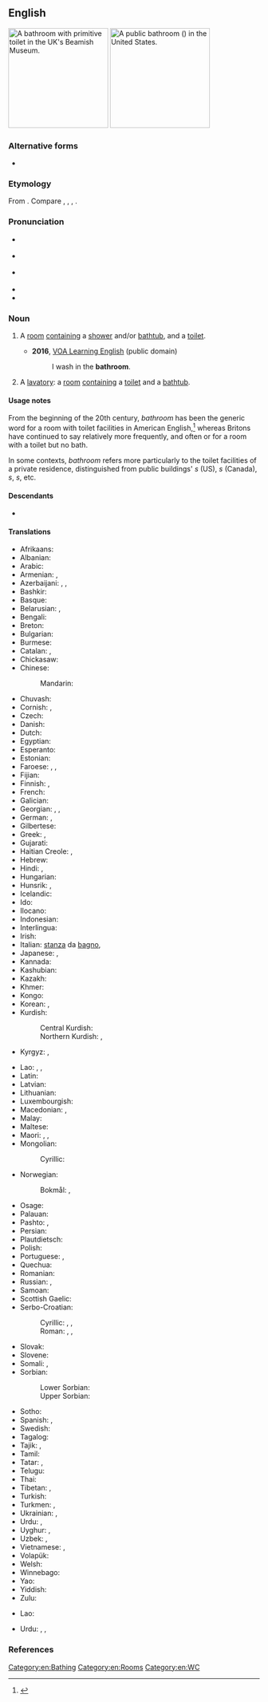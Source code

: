 {{also|bath room}}
==English==
[[Image:Bathroom in the Beamish Museum 01.JPG|thumb|right|200px|A bathroom with primitive toilet in the UK's [[w:Beamish Museum|Beamish Museum]].]]
[[File:US Restroom.jpg|thumb|right|200px|A public bathroom ({{m|en|restroom}}) in the United States.]]

===Alternative forms===
* {{l|en|bath room}}

===Etymology===
From {{compound|en|bath|room}}. Compare {{cog|nl|badkamer||bathroom}}, {{cog|de|Badezimmer||bathroom}}, {{cog|sv|badrum||bathroom}}, {{cog|fo|baðrúm|t=bathroom}}.

===Pronunciation===
* {{a|RP}} {{IPA|en|/ˈbɑːθ.ɹuːm/}}
* {{a|GA}} {{IPA|en|/ˈbæθˌɹum/|/ˈbæθɹʊm/}}
* {{a|UK|US}} {{IPA|en|/ˈbæθ.ɹuːm/}}
* {{audio|en|en-us-bathroom.ogg|Audio (US)}}
* {{audio|en|En-uk-bathroom.ogg|Audio (UK)}}

===Noun===
{{en-noun}}

# A [[room]] [[contain]]ing a [[shower]] and/or [[bathtub]], and {{q|typically but not necessarily}} a [[toilet]].
#: {{syn|en|Thesaurus:bathroom}}
#: {{hypo|en|Thesaurus:bathroom}}
#: {{hyper|en|room}}
#* '''2016''', [https://web.archive.org/web/20170930001420/https://learningenglish.voanews.com/a/lets-learn-english-lesson-5-where-are-you/3168971.html VOA Learning English] (public domain)
#*: I wash in the '''bathroom'''.
#*:: {{audio|en|I wash in the bathroom.ogg|Audio (US)}}
# {{lb|en|chiefly|US|South Africa|Canada|euphemism}} A [[lavatory]]: a [[room]] [[contain]]ing a [[toilet]] and {{label|en|typically but not necessarily}} a [[bathtub]].
#: {{ux|en|Most Americans don't know 'WC' and many Brits mock 'bathroom' but almost everyone understands 'toilet' or 'lavatory'.}}

====Usage notes====
From the beginning of the 20th century, ''bathroom'' has been the generic word for a room with toilet facilities in American English,<ref>
{{R:GNV|water closet, bathroom, restroom, WC, lavatory, washroom, (mens room + men ' s room), (ladies room + women ' s room + ladies ' room)|corpus=17|startyear=1860}}</ref> whereas Britons have continued to say {{m|en|lavatory}} relatively more frequently, and often {{m|en|loo}} or {{m|en|WC}} for a room with a toilet but no bath.

In some contexts, ''bathroom'' refers more particularly to the toilet facilities of a private residence, distinguished from public buildings' {{m|en|restroom}}''s'' (US), {{m|en|washroom}}''s'' (Canada), {{m|en|men's room}}''s'', {{m|en|ladies' room}}''s'', etc.

====Descendants====
* {{desc|ur|باٹھروم|bor=1|tr=bāṭhrūm}}

====Translations====
{{trans-top|a room with a bathtub}}
* Afrikaans: {{t|af|badkamer}}
* Albanian: {{t+|sq|banjë|f}}
* Arabic: {{t+|ar|حَمَّام|m}}
* Armenian: {{t+|hy|լոգարան}}, {{t+|hy|բաղնիք}}
* Azerbaijani: {{t|az|vanna otağı}}, {{t|az|hamamxana}}, {{t+|az|hamam}}
* Bashkir: {{t|ba|мунса}}
* Basque: {{t|eu|bainugela}}
* Belarusian: {{t|be|ва́нная|f}}, {{t|be|ва́нны пако́й|m}}
* Bengali: {{t|bn|গোসলখানা}}
* Breton: {{t|br|sal-gibellañ|f}}
* Bulgarian: {{t+|bg|ба́ня|f}}
* Burmese: {{t|my|ရေချိုးခန်း}}
* Catalan: {{t|ca|cambra de bany|f}}, {{t+|ca|bany|m}}
* Chickasaw: {{t|cic|aboowoshi'}}
* Chinese:
*: Mandarin: {{t+|cmn|浴室|tr=yùshì}}
* Chuvash: {{t|cv|мунча}}
* Cornish: {{t|kw|stevel omwolghi|f}}, {{t|kw|stevel omwolhi|f}}
* Czech: {{t+|cs|koupelna|f}}
* Danish: {{t+|da|badeværelse|n}}
* Dutch: {{t+|nl|badkamer|f}}
* Egyptian: {{t-egy|sqbbwj|h=s-q-b-b-W:y-W15-mw-pr|m}}
* Esperanto: {{t+|eo|banĉambro}}
* Estonian: {{t+|et|vannituba}}
* Faroese: {{t|fo|baðirúm|n}}, {{t|fo|baðrúm|n}}, {{t|fo|baðstova|f}}
* Fijian: {{t+|fj|vale vo}}
* Finnish: {{t+|fi|kylpyhuone}}, {{t+|fi|kylppäri}}
* French: {{t+|fr|salle de bains|f}}
* Galician: {{t+|gl|baño|m}}
* Georgian: {{t|ka|სააბაზანო}}, {{t+|ka|აბანო}}, {{t|ka|სააბაზანო ოთახი}}
* German: {{t+|de|Badezimmer|n}}, {{t+|de|Bad|n}}
* Gilbertese: {{t|gil|te roki}}
* Greek: {{t+|el|λουτρό|n}}, {{t+|el|μπάνιο|n}}
* Gujarati: {{t|gu|નહાવાની ઓરડી|m}}
* Haitian Creole: {{t|ht|twalèt}}, {{t|ht|saldeben}}
* Hebrew: {{t|he|חדר־אמבטיה|m|tr=kheder-ambat'ia}}
* Hindi: {{t+|hi|स्नानघर}}, {{t|hi|ग़ुस्लख़ाना|m}}
* Hungarian: {{t+|hu|fürdőszoba}}
* Hunsrik: {{t|hrx|Baadezimmer|n}}, {{t|hrx|Baad|n}}
* Icelandic: {{t+|is|baðherbergi|n}}
* Ido: {{t+|io|balnochambro}}
* Ilocano: {{t|ilo|pagdigusan}}
* Indonesian: {{t+|id|kamar mandi}}
* Interlingua: {{t|ia|camera de banio}}
* Irish: {{t|ga|seomra folctha|m}}
* Italian: [[stanza]] da [[bagno]], {{t+|it|bagno|m}}
* Japanese: {{t+|ja|風呂場|tr=ふろば, furoba}}, {{t+|ja|浴室|tr=よくしつ, yokushitsu}}
* Kannada: {{t|kn|ಸ್ನಾನಗೃಹದ}}
* Kashubian: {{t|csb|kąpnica|f}}
* Kazakh: {{t+|kk|ванна бөлмесі}}
* Khmer: {{t|km|បន្ទប់ទឹក}}
* Kongo: {{t|kg|kikozo}}
* Korean: {{t+|ko|욕실(浴室)}}, {{t+|ko|목욕실(沐浴室)}}
* Kurdish:
*: Central Kurdish: {{t|ckb|حھ مام}}
*: Northern Kurdish: {{t+|kmr|hemam}}, {{t+|kmr|banyo}}
* Kyrgyz: {{t+|ky|ванна бөлмөсү}}, {{t|ky|ванналуу бөлмө}}
{{trans-mid}}
* Lao: {{t|lo|ຫ້ອງນ້ຳ}}, {{t|lo|ຫ້ອງອາບນ້ຳ}}, {{t|lo|ສ້ວມອາບນ້ຳ}}
* Latin: {{t|la|balneum|n}}
* Latvian: {{t|lv|vannasistaba|f}}
* Lithuanian: {{t|lt|vonia|f}}
* Luxembourgish: {{t|lb|Buedzëmmer|n}}
* Macedonian: {{t|mk|бања|f}}, {{t|mk|купатило|n}}
* Malay: {{t|ms|bilik mandi}}
* Maltese: {{t|mt|kamra tal-banju}}
* Maori: {{t|mi|whare kaukau}}, {{t|mi|rūma tāpu}}, {{t|mi|rūma kaukau}}
* Mongolian:
*: Cyrillic: {{t|mn|угаалгын өрөө}}
* Norwegian:
*: Bokmål: {{t+|nb|bad|n}}, {{t|nb|baderom|n}}
* Osage: {{t|osa|ohíiðahci}}
* Palauan: {{t|pau|orchertoll}}
* Pashto: {{t|ps|لمبل ځای|m|tr=lambā jãy}}, {{t|ps|حمام‎|m|tr=hamām}}
* Persian: {{t+|fa|حمام|tr=hammâm}}
* Plautdietsch: {{t|pdt|Bodstow|f}}
* Polish: {{t+|pl|łazienka|f}}
* Portuguese: {{t+|pt|banheiro|m}} {{qualifier|Brazil}}, {{t+|pt|casa de banho|f}} {{qualifier|Portugal}}
* Quechua: {{t|qu|chhallpuku}}
* Romanian: {{t+|ro|baie|f}}
* Russian: {{t+|ru|ва́нная|f}}, {{t+|ru|ва́нная ко́мната|f}}
* Samoan: {{t|sm|faletaele}}
* Scottish Gaelic: {{t|gd|seòmar-ionnlaid|m}}
* Serbo-Croatian:
*: Cyrillic: {{t|sh|купао́ница|f}}, {{t|sh|купа̏тило|n}}, {{t|sh|купао́на|f}}
*: Roman: {{t+|sh|kupaónica|f}}, {{t+|sh|kupȁtilo|n}}, {{t+|sh|kupaóna|f}}
* Slovak: {{t+|sk|kúpeľňa|f}}
* Slovene: {{t+|sl|kopalnica|f}}
* Somali: {{t|so|musqul}}, {{t|so|musqushu}}
* Sorbian:
*: Lower Sorbian: {{t|dsb|kupadło|n}}
*: Upper Sorbian: {{t|hsb|kupjelnja}}
* Sotho: {{t|st|batekamore e kae}}
* Spanish: {{t+|es|cuarto de baño|m}}, {{t+|es|baño}}
* Swedish: {{t+|sv|badrum|n}}
* Tagalog: {{t|tl|banyo}}
* Tajik: {{t|tg|ҳаммом}}, {{t|tg|ваннахона}}
* Tamil: {{t+|ta|குளியலறை}}
* Tatar: {{t+|tt|мунча}}, {{t|tt|ванна бүлмәсе}}
* Telugu: {{t+|te|స్నానాలగది}}
* Thai: {{t+|th|ห้องน้ำ}}
* Tibetan: {{t|bo|གསང་སྤྱོད}}, {{t|bo|ཁྲུས་ཁང}}
* Turkish: {{t+|tr|banyo}}
* Turkmen: {{t|tk|wanna otagy}}, {{t|tk|hammam}}
* Ukrainian: {{t|uk|ва́нна кімна́та|f}}, {{t+|uk|ва́нна|f}}
* Urdu: {{t|ur|غسلخانہ|m|tr=ġusalxānā}}, {{t|ur|سنانگھر|m|tr=snānaghar}}
* Uyghur: {{t|ug|مۇنچا}}, {{t|ug|ھاممام}}
* Uzbek: {{t+|uz|hammom}}, {{t+|uz|vannaxona}}
* Vietnamese: {{t|vi|buồng tắm}}, {{t|vi|phòng tắm}}
* Volapük: {{t+|vo|banacem}}
* Welsh: {{t+|cy|ystafell ymolchi|m}}
* Winnebago: {{t|win|cąągore}}
* Yao: {{t|yao|m'-bwaabwa}}
* Yiddish: {{t|yi|וואַשצימער|m}}
* Zulu: {{t|zu|indlu yokugezela}}
{{trans-bottom}}

{{trans-see|room with a toilet|toilet}}

{{checktrans-top}}
* Lao: {{t-check|lo|tr=huang naum}}
{{trans-mid}}
* Urdu: {{t-check|ur|باٹھروم|tr=bāṭhrūm}}, {{t-check|ur|پا خانہ|tr=pā xānā}}, {{t-check|ur|غسل خانہ|tr=ġisl xānā}}
{{trans-bottom}}

===References===
<references/>

[[Category:en:Bathing]]
[[Category:en:Rooms]]
[[Category:en:WC]]